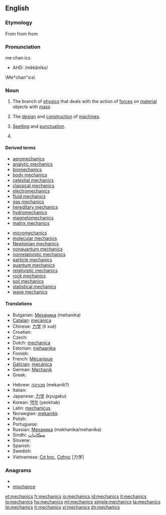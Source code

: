 {{wikipedia}}
==English==

===Etymology===
From {{etyl|la|en}} {{term|mechanicus|lang=la}} from {{etyl|grc|en}} {{term|μηχανικός|tr=mēkhanikos|lang=grc|sc=polytonic}} from {{term|μηχανή||machine, tool|tr=mēkhanē|lang=grc|sc=polytonic}}

===Pronunciation===
me·chan·ics
* AHD: /mĕkănĭks/
\Me*chan"ics\

===Noun===
{{en-noun|-}}

# {{physics}} The branch of [[physics]] that deals with the action of [[force]]s on [[material]] objects with [[mass]]
# The [[design]] and [[construction]] of [[machine]]s.
# {{context|writing}} [[spelling|Spelling]] and [[punctuation]].
# {{plural of|mechanic}}

====Derived terms====
{{rel-top|Derived terms}}
* [[aeromechanics]]
* [[analytic mechanics]]
* [[biomechanics]]
* [[body mechanics]]
* [[celestial mechanics]]
* [[classical mechanics]]
* [[electromechanics]]
* [[fluid mechanics]]
* [[gas mechanics]]
* [[hereditary mechanics]]
* [[hydromechanics]]
* [[magnetomechanics]]
* [[matrix mechanics]]
{{rel-mid}}
* [[micromechanics]]
* [[molecular mechanics]]
* [[Newtonian mechanics]]
* [[nonquantum mechanics]]
* [[nonrelativistic mechanics]]
* [[particle mechanics]]
* [[quantum mechanics]]
* [[relativistic mechanics]]
* [[rock mechanics]]
* [[soil mechanics]]
* [[statistical mechanics]]
* [[wave mechanics]]
{{rel-bottom}}

====Translations====
{{trans-top}}
* Bulgarian: [[Механика]] (mehanika)
* [[Catalan]]: [[mecànica]] {{f}}
* Chinese: [[力学]] (lì xué)
* Croatian: {{t-|hr|mehanika|f}}
* Czech: {{t-|cs|mechanika|f}}
* Dutch: [[mechanica]]
* Estonian: [[mehaanika]]
* Finnish: {{t-|fi|mekaniikka}}
* French: [[Mécanique]] {{m}}
* [[Galician]]: [[mecánica]]
* German: [[Mechanik]]
* Greek: {{t|el|μηχανική|f|tr=mikhanikí}}
{{trans-mid}}
* Hebrew: [[מכניקה]] (mekanik?)
* Italian: {{t+|it|meccanica|f}}
* Japanese: [[力学]] (kyugaku)
* Korean: [[역학]] (yeokhak)
* Latin: [[mechanicus]]
* Norwegian: [[mekanikk]]
* Polish: {{t+|pl|mechanika|f}}
* Portuguese: {{t+|pt|mecânica|f}}
* Russian: [[Механика]] (mekhanika/mehanika)
* Sindhi: [[ميڪانيات]] 
* Slovene: {{t+|sl|mehanika|f}}
* Spanish: {{t+|es|mecánica|f}}
* Swedish: {{t|sv|mekanik|c}}
* Vietnamese: [[Cơ học]], [[Cơhọc]] [力学]
{{trans-bottom}}

===Anagrams===
* {{alphagram|accehimns}}
* [[mischance#English|mischance]]

[[et:mechanics]]
[[fr:mechanics]]
[[io:mechanics]]
[[id:mechanics]]
[[it:mechanics]]
[[lo:mechanics]]
[[hu:mechanics]]
[[ml:mechanics]]
[[simple:mechanics]]
[[ta:mechanics]]
[[te:mechanics]]
[[tr:mechanics]]
[[vi:mechanics]]
[[zh:mechanics]]